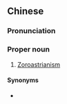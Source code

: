{{also|琐罗亚斯德教}}
==Chinese==
{{zh-forms|s=琐罗亚斯德教|alt=索羅亞斯德教|gloss=-}}

===Pronunciation===
{{zh-pron
|m=Suǒluóyàsīdéjiào
|c=so2 lo4 aa3 si1 dak1 gaau3
|cat=propn
}}

===Proper noun===
{{zh-proper noun}}

# {{lb|zh|religion}} [[Zoroastrianism]]

====Synonyms====
* {{zh-l|祆教}}